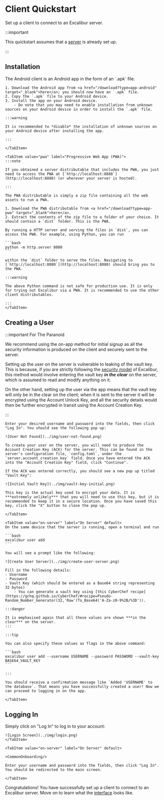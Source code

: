 
# Client Quickstart

Set up a client to connect to an Excalibur server.

:::important

This quickstart assumes that a [server](../01-server.mdx) is already set up.

:::

## Installation

<Tabs groupId="platform">
    <TabItem value="android" label="Android" default>
    The Android client is an Android app in the form of an `.apk` file.

    1. Download the Android app from <a href="/download?type=app-android" target="_blank">here</a>; you should now have an `.apk` file.
    2. Copy the `.apk` file to your Android device.
    3. Install the app on your Android device.
        - Do note that you may need to enable installation from unknown sources on your Android device in order to install the `.apk` file.

    :::warning

    It is recommended to *disable* the installation of unknown sources on your Android device after installing the app.
    
    :::

    </TabItem>

    <TabItem value="pwa" label="Progressive Web App (PWA)">
    :::note
    
    If you obtained a server distributable that includes the PWA, you just need to access the PWA at [`http://localhost:8888`](http://localhost:8888) (or wherever your server is hosted).

    :::
    
    The PWA distributable is simply a zip file containing all the web assets to run a PWA.

    1. Download the PWA distributable from <a href="/download?type=app-pwa" target="_blank">here</a>.
    2. Extract the contents of the zip file to a folder of your choice. It should contain a `dist` folder. This is the PWA.

    By running a HTTP server and serving the files in `dist`, you can access the PWA. For example, using Python, you can run

    ```bash
    python -m http.server 8080
    ```

    within the `dist` folder to serve the files. Navigating to [`http://localhost:8080`](http://localhost:8080) should bring you to the PWA.

    :::warning

    The above Python command is not safe for production use. It is only for trying out Excalibur via a PWA. It is recommended to use the other client distributables.

    :::
    </TabItem>
</Tabs>

## Creating a User

:::important For The Paranoid

We recommend using the on-app method for initial signup as all the security information is produced on the client and securely sent to the server.

Setting up the user on the server is vulnerable to leaking of the vault key. This is because, if you are strictly following the [security model](/docs/dev/02-security-model.md) of Excalibur, this method would involve entering the vault key ***in the clear*** on the server, which is assumed to read and modify anything on it.

On the other hand, setting up the user via the app means that the vault key will only be in the clear on the client; when it is sent to the server it will be encrypted using the Account Unlock Key, and all the security details would then be further encrypted in transit using the Account Creation Key. 

:::
    
<Tabs groupId="user-creation-method">
    <TabItem value="on-app" label="On App">
    <CommonOnboarding />

    Enter your desired username and password into the fields, then click "Log In". You should see the following pop up:

    ![User Not Found](../img/user-not-found.png)

    To create your user on the server, you will need to produce the Account Creation Key (ACK) for the server. This can be found in the server's configuration file, `config.toml`, under the `server.account_creation_key` field. Once you have entered the ACK into the "Account Creation Key" field, click "Continue".

    If the ACK was entered correctly, you should see a new pop up titled "Vault Key":

    ![Initial Vault Key](../img/vault-key-initial.png)

    This key is the actual key used to encrypt your data. It is ***extremely unlikely*** that you will need to use this key, but it is recommended to keep it in a secure location. Once you have saved this key, click the "X" button to close the pop up.

    </TabItem>

    <TabItem value="on-server" label="On Server" default>
    On the same device that the server is running, open a terminal and run

    ```bash
    excalibur user add
    ```

    You will see a prompt like the following:
    
    ![Create User Server](../img/create-user-server.png)
    
    Fill in the following details:
    - Username
    - Password
    - Vault Key (which should be entered as a Base64 string representing 32 bytes)
        - You can generate a vault key using [this CyberChef recipe](https://gchq.github.io/CyberChef/#recipe=Pseudo-Random_Number_Generator(32,'Raw')To_Base64('A-Za-z0-9%2B/%3D')).

    :::danger

    It is emphasised again that all these values are shown ***in the clear*** on the server.
    :::

    :::tip

    You can also specify these values as flags in the above command:

    ```bash
    excalibur user add --username USERNAME --password PASSWORD --vault-key BASE64_VAULT_KEY
    ```

    :::

    You should receive a confirmation message like `Added 'USERNAME' to the database`. That means you have successfully created a user! Now we can proceed to logging in on the app.

    </TabItem>
    
</Tabs>

## Logging In

<Tabs groupId="user-creation-method">
    <TabItem value="on-app" label="On App">
    Simply click on "Log In" to log in to your account:

    ![Login Screen](../img/login.png)
    </TabItem>

    <TabItem value="on-server" label="On Server" default>

    <CommonOnboarding/>

    Enter your username and password into the fields, then click "Log In". You should be redirected to the main screen.

    </TabItem>
    
</Tabs>

Congratulations! You have successfully set up a client to connect to an Excalibur server. Move on to learn what the [interface](../../interface.md) looks like.

